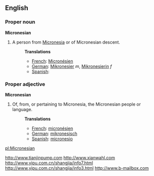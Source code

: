 ==English==

===Proper noun===
'''Micronesian'''
#A person from [[Micronesia]] or of Micronesian descent.
#:'''Translations'''
#:*[[French]]: [[Micronésien]]
#:*[[German]]: [[Mikronesier]] ''m'', [[Mikronesierin]] ''f''
#:*[[Spanish]]: [[]]

===Proper adjective===
'''Micronesian'''
#Of, from, or pertaining to Micronesia, the Micronesian people or language.
#:'''Translations'''
#:*[[French]]: [[micronésien]]
#:*[[German]]: [[mikronesisch]]
#:*[[Spanish]]: [[micronesio]]

[[pl:Micronesian]]

http://www.tianjinpump.com
http://www.xianwahl.com
http://www.yipu.com.cn/shangjia/info7.html
http://www.yipu.com.cn/shangjia/info3.html
http://www.b-mailbox.com